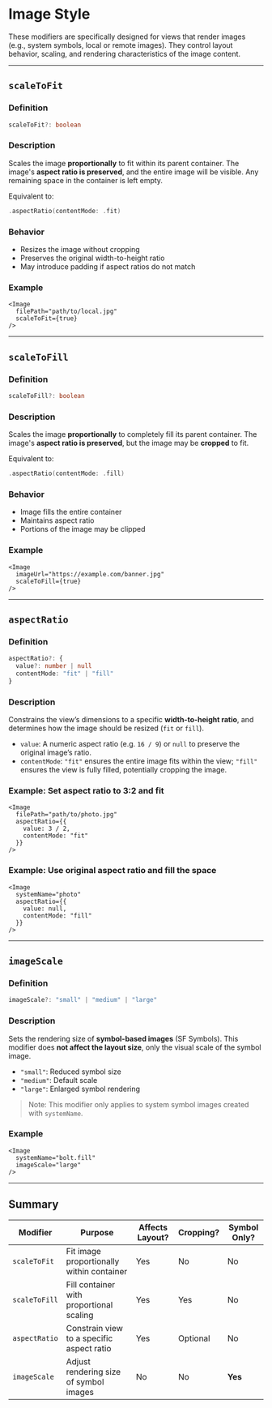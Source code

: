 # Image Style 

These modifiers are specifically designed for views that render images (e.g., system symbols, local or remote images). They control layout behavior, scaling, and rendering characteristics of the image content.

---

## `scaleToFit`

### Definition

```ts
scaleToFit?: boolean
```

### Description

Scales the image **proportionally** to fit within its parent container. The image's **aspect ratio is preserved**, and the entire image will be visible. Any remaining space in the container is left empty.

Equivalent to:

```swift
.aspectRatio(contentMode: .fit)
```

### Behavior

* Resizes the image without cropping
* Preserves the original width-to-height ratio
* May introduce padding if aspect ratios do not match

### Example

```tsx
<Image
  filePath="path/to/local.jpg"
  scaleToFit={true}
/>
```

---

## `scaleToFill`

### Definition

```ts
scaleToFill?: boolean
```

### Description

Scales the image **proportionally** to completely fill its parent container. The image's **aspect ratio is preserved**, but the image may be **cropped** to fit.

Equivalent to:

```swift
.aspectRatio(contentMode: .fill)
```

### Behavior

* Image fills the entire container
* Maintains aspect ratio
* Portions of the image may be clipped

### Example

```tsx
<Image
  imageUrl="https://example.com/banner.jpg"
  scaleToFill={true}
/>
```

---

## `aspectRatio`

### Definition

```ts
aspectRatio?: {
  value?: number | null
  contentMode: "fit" | "fill"
}
```

### Description

Constrains the view’s dimensions to a specific **width-to-height ratio**, and determines how the image should be resized (`fit` or `fill`).

* `value`: A numeric aspect ratio (e.g. `16 / 9`) or `null` to preserve the original image’s ratio.
* `contentMode`: `"fit"` ensures the entire image fits within the view; `"fill"` ensures the view is fully filled, potentially cropping the image.

### Example: Set aspect ratio to 3:2 and fit

```tsx
<Image
  filePath="path/to/photo.jpg"
  aspectRatio={{
    value: 3 / 2,
    contentMode: "fit"
  }}
/>
```

### Example: Use original aspect ratio and fill the space

```tsx
<Image
  systemName="photo"
  aspectRatio={{
    value: null,
    contentMode: "fill"
  }}
/>
```

---

## `imageScale`

### Definition

```ts
imageScale?: "small" | "medium" | "large"
```

### Description

Sets the rendering size of **symbol-based images** (SF Symbols). This modifier does **not affect the layout size**, only the visual scale of the symbol image.

* `"small"`: Reduced symbol size
* `"medium"`: Default scale
* `"large"`: Enlarged symbol rendering

> Note: This modifier only applies to system symbol images created with `systemName`.

### Example

```tsx
<Image
  systemName="bolt.fill"
  imageScale="large"
/>
```

---

## Summary

| Modifier      | Purpose                                   | Affects Layout? | Cropping? | Symbol Only? |
| ------------- | ----------------------------------------- | --------------- | --------- | ------------ |
| `scaleToFit`  | Fit image proportionally within container | Yes             | No        | No           |
| `scaleToFill` | Fill container with proportional scaling  | Yes             | Yes       | No           |
| `aspectRatio` | Constrain view to a specific aspect ratio | Yes             | Optional  | No           |
| `imageScale`  | Adjust rendering size of symbol images    | No              | No        | **Yes**      |
